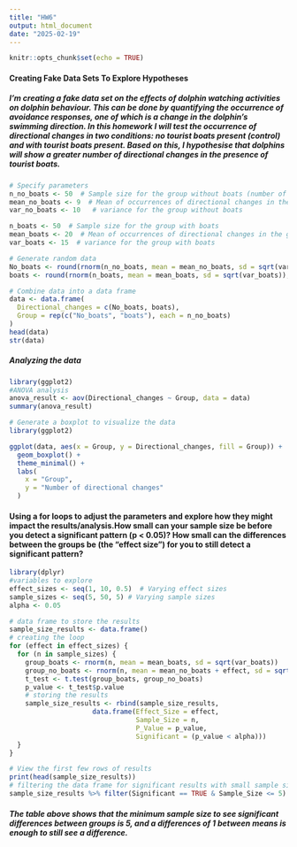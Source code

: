```yaml
---
title: "HW6"
output: html_document
date: "2025-02-19"
---
```


```r
knitr::opts_chunk$set(echo = TRUE)
```
#### Creating Fake Data Sets To Explore Hypotheses
##### I'm creating a fake data set on the effects of dolphin watching activities on dolphin behaviour. This can be done by quantifying the occurrence of avoidance responses, one of which is a change in the dolphin's swimming direction. In this homework I will test the occurrence of directional changes in two conditions: no tourist boats present (control) and with tourist boats present. Based on this, I hypothesise that dolphins will show a greater number of directional changes in the presence of tourist boats.
```r
# Specify parameters
n_no_boats <- 50  # Sample size for the group without boats (number of dolphins)
mean_no_boats <- 9  # Mean of occurrences of directional changes in the group without boats
var_no_boats <- 10   # variance for the group without boats

n_boats <- 50  # Sample size for the group with boats
mean_boats <- 20  # Mean of occurrences of directional changes in the group with boats
var_boats <- 15  # variance for the group with boats

# Generate random data
No_boats <- round(rnorm(n_no_boats, mean = mean_no_boats, sd = sqrt(var_no_boats)),0)
boats <- round(rnorm(n_boats, mean = mean_boats, sd = sqrt(var_boats)),0)

# Combine data into a data frame
data <- data.frame(
  Directional_changes = c(No_boats, boats),
  Group = rep(c("No_boats", "boats"), each = n_no_boats)
)
head(data)
str(data)
```
##### Analyzing the data
```r
library(ggplot2)
#ANOVA analysis
anova_result <- aov(Directional_changes ~ Group, data = data)
summary(anova_result)

# Generate a boxplot to visualize the data
library(ggplot2)

ggplot(data, aes(x = Group, y = Directional_changes, fill = Group)) +
  geom_boxplot() +
  theme_minimal() +
  labs(
    x = "Group",
    y = "Number of directional changes"
  ) 
```
#### Using a for loops to adjust the parameters and explore how they might impact the results/analysis.How small can your sample size be before you detect a significant pattern (p < 0.05)? How small can the differences between the groups be (the “effect size”) for you to still detect a significant pattern?
```r
library(dplyr)
#variables to explore
effect_sizes <- seq(1, 10, 0.5)  # Varying effect sizes
sample_sizes <- seq(5, 50, 5) # Varying sample sizes
alpha <- 0.05

# data frame to store the results
sample_size_results <- data.frame()
# creating the loop
for (effect in effect_sizes) {
  for (n in sample_sizes) {
    group_boats <- rnorm(n, mean = mean_boats, sd = sqrt(var_boats))
    group_no_boats <- rnorm(n, mean = mean_no_boats + effect, sd = sqrt(var_no_boats))
    t_test <- t.test(group_boats, group_no_boats)
    p_value <- t_test$p.value
    # storing the results
    sample_size_results <- rbind(sample_size_results, 
                     data.frame(Effect_Size = effect, 
                                Sample_Size = n, 
                                P_Value = p_value, 
                                Significant = (p_value < alpha)))
  }
}

# View the first few rows of results
print(head(sample_size_results))
# filtering the data frame for significant results with small sample sizes
sample_size_results %>% filter(Significant == TRUE & Sample_Size <= 5)
```
##### The table above shows that the minimum sample size to see significant differences between groups is 5, and a differences of 1 between means is enough to still see a difference. 
